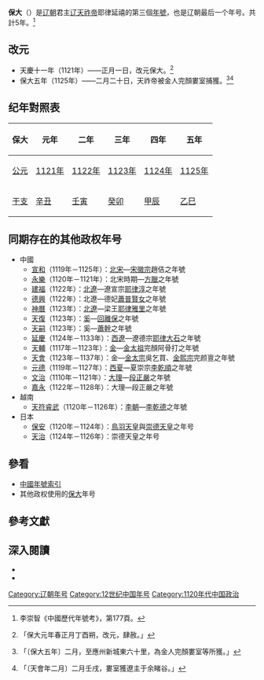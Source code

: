 {{Eranamebox|年号=保大
|起讫时间= [[1121年|1121年]]－[[1125年|1125年]]二月
|政权= [[辽朝|辽朝]]
|帝王= [[辽天祚帝|辽天祚帝]]耶律延禧
|历时= 5年
|timeline= <timeline>
ImageSize  = width:200 height:50
PlotArea   = width:180 height:30 left:10 bottom:20
TimeAxis   = orientation:horizontal
DateFormat = yyyy
Period     = from:916 till:1125
AlignBars  = early
ScaleMajor = increment:50 start:916
Colors =
  id:canvas value:rgb(1,1,0.85)
BackgroundColors = canvas:canvas
PlotData =
  width:15 color:black
  bar:era from:start till:end
  bar:era from:1121 till:1125 color:red
</timeline>
|说明= <span style="color: red;">保大</span>在辽朝的位置
}}
'''保大'''（{{kj|1121年||1125年|二月}}）是[[辽朝|辽朝]]君主[[辽天祚帝|辽天祚帝]]耶律延禧的第三個[[年號|年號]]，也是辽朝最后一个年号。共計5年。<ref>李崇智《中國歷代年號考》，第177頁。</ref>

==改元==
*天慶十一年（1121年）——正月一日，改元保大。<ref>{{cite wikisource|title=遼史本紀第二十九天祚三|last=脫脫|wslink=zh:遼史/卷29}}「保大元年春正月丁酉朔，改元，肆赦。」</ref>
*保大五年（1125年）——二月二十日，天祚帝被金人完顏婁室捕獲。<ref>{{cite wikisource|title=遼史本紀第三十天祚四|last=脫脫|wslink=zh:遼史/卷30}}「〔保大五年〕二月，至應州新城東六十里，為金人完顏婁室等所獲。」</ref><ref>{{cite wikisource|title=金史本紀第三太宗|last=脫脫|wslink=zh:金史/卷3}}「〔天會年二月〕二月壬戌，婁室獲遼主于余睹谷。」</ref>

==纪年對照表==
{| class="wikitable"  style="text-align:center;"
!保大!!元年!!二年!!三年!!四年!!五年
|-
![[公元|公元]]
|[[1121年|1121年]]||[[1122年|1122年]]||[[1123年|1123年]]||[[1124年|1124年]]||[[1125年|1125年]]
|-
![[干支|干支]]
|[[辛丑|辛丑]]||[[壬寅|壬寅]]||[[癸卯|癸卯]]||[[甲辰|甲辰]]||[[乙巳|乙巳]]
|}

==同期存在的其他政权年号==
*中國
**[[宣和_(北宋)|宣和]]（1119年－1125年）：[[北宋|北宋]]—[[宋徽宗|宋徽宗]]趙佶之年號
**[[永乐_(方腊)|永樂]]（1120年－1121年）：北宋時期—[[方臘|方臘]]之年號
**[[建福_(北遼)|建福]]（1122年）：[[北遼|北遼]]—遼宣宗[[耶律淳|耶律淳]]之年號
**[[德興_(年號)|德興]]（1122年）：北遼—德妃[[蕭普賢女|蕭普賢女]]之年號
**[[神曆|神曆]]（1123年）：[[遼_(耶律雅里)|北遼]]—梁王[[耶律雅里|耶律雅里]]之年號
**[[天復_(回離保)|天復]]（1123年）：[[奚|奚]]—[[回離保|回離保]]之年號
**[[天嗣|天嗣]]（1123年）：奚—[[蕭幹|蕭幹]]之年號
**[[延慶_(西遼)|延慶]]（1124年－1133年）：[[西遼|西遼]]—遼德宗[[耶律大石|耶律大石]]之年號
**[[天輔_(金朝)|天輔]]（1117年－1123年）：[[金朝|金]]—[[金太祖|金太祖]]完顏阿骨打之年號
**[[天會_(金朝)|天會]]（1123年－1137年）：金—[[金太宗|金太宗]]吳乞買、[[金熙宗|金熙宗]]完颜亶之年號
**[[元德|元德]]（1119年－1127年）：[[西夏|西夏]]—夏崇宗[[李乾順|李乾順]]之年號
**[[文治_(大理)|文治]]（1110年－1121年）：[[大理國|大理]]—[[段正嚴|段正嚴]]之年號
**[[嘉永_(大理)|嘉永]]（1122年－1128年）：大理—段正嚴之年號
*越南
**[[天符睿武|天符睿武]]（1120年－1126年）：[[李朝_(越南)|李朝]]—[[李乾德|李乾德]]之年號
*日本
**[[保安_(日本)|保安]]（1120年－1124年）：[[鳥羽天皇|鳥羽天皇]]與[[崇德天皇|崇德天皇]]之年号
**[[天治|天治]]（1124年－1126年）：崇德天皇之年号

==參看==
*[[中国年号列表#遼|中國年號索引]]
*其他政权使用的[[保大|保大]]年号

==參考文獻==
{{Reflist}}

==深入閱讀==
<div>
*{{Cite book|author=[[李崇智|李崇智]]|title=中國歷代年號考|format=|url=|date=2004年12月|publisher=中華書局|location=北京|id=ISBN 7101025129}}
*{{Cite book|author=[[鄧洪波|鄧洪波]]|title=東亞歷史年表|format=pdf|url=http://www.eastasia.ntu.edu.tw/chinese/05_a04.htm|date=2005年3月|publisher=國立臺灣大學東亞經典與文化研究計劃|location=臺北|id=ISBN 9789860005189|access-date=2021-11-27|archive-date=2007-08-25|archive-url=https://web.archive.org/web/20070825002742/http://www.eastasia.ntu.edu.tw/chinese/05_a04.htm}}
</div>

{{年号|[[天庆_(辽朝)|天庆]]<br>|[[中国年号列表|辽朝年号]]|[[北遼|北遼]]：[[建福_(北遼)|建福]]<br>[[遼_(耶律雅里)|遼 (耶律雅里)]]：[[神曆|神曆]]<br>[[西遼|西遼]]：[[延慶_(西遼)|延慶]]}}
{{辽朝年号}}

[[Category:辽朝年号|Category:辽朝年号]]
[[Category:12世纪中国年号|Category:12世纪中国年号]]
[[Category:1120年代中国政治|Category:1120年代中国政治]]